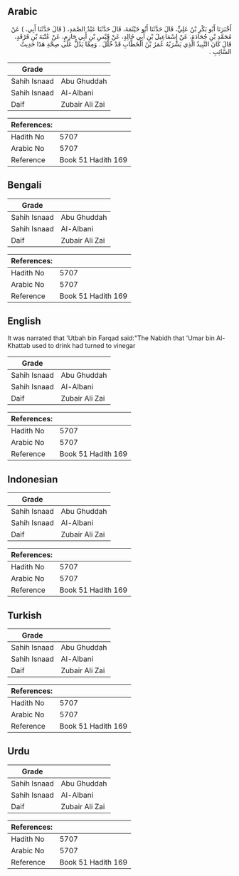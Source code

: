 ## Arabic


<div dir="rtl" lang="ar" style={{fontSize:'larger',backgroundColor:'#f8f9fa',padding:20}}>
أَخْبَرَنَا أَبُو بَكْرِ بْنُ عَلِيٍّ، قَالَ حَدَّثَنَا أَبُو خَيْثَمَةَ، قَالَ حَدَّثَنَا عَبْدُ الصَّمَدِ، ‏(‏ قَالَ حَدَّثَنَا أَبِي، ‏)‏ عَنْ مُحَمَّدِ بْنِ جُحَادَةَ، عَنْ إِسْمَاعِيلَ بْنِ أَبِي خَالِدٍ، عَنْ قَيْسِ بْنِ أَبِي حَازِمٍ، عَنْ عُتْبَةَ بْنِ فَرْقَدٍ، قَالَ كَانَ النَّبِيذُ الَّذِي يَشْرَبُهُ عُمَرُ بْنُ الْخَطَّابِ قَدْ خُلِّلَ ‏.‏ وَمِمَّا يَدُلُّ عَلَى صِحَّةِ هَذَا حَدِيثُ السَّائِبِ ‏.‏
</div>
<div style={{backgroundColor:'#f8f9fa',padding:20, marginBottom: 10}}><table> <thead> <tr> <th>Grade</th> <th></th> </tr> </thead> <tbody> <tr><td>Sahih Isnaad</td><td>Abu Ghuddah</td></tr><tr><td>Sahih Isnaad</td><td>Al-Albani</td></tr><tr><td>Daif</td><td>Zubair Ali Zai</td></tr></tbody></table><table> <thead> <tr> <th>References:</th> <th></th> </tr> </thead> <tbody><tr><td>Hadith No</td><td>5707</td></tr><tr><td>Arabic No</td><td>5707</td></tr><tr><td>Reference</td><td>Book 51 Hadith 169</td></tr></tbody></table></div>

## Bengali


<div dir="ltr" lang="bn" style={{fontSize:'larger',backgroundColor:'#f8f9fa',padding:20}}>

</div>
<div style={{backgroundColor:'#f8f9fa',padding:20, marginBottom: 10}}><table> <thead> <tr> <th>Grade</th> <th></th> </tr> </thead> <tbody> <tr><td>Sahih Isnaad</td><td>Abu Ghuddah</td></tr><tr><td>Sahih Isnaad</td><td>Al-Albani</td></tr><tr><td>Daif</td><td>Zubair Ali Zai</td></tr></tbody></table><table> <thead> <tr> <th>References:</th> <th></th> </tr> </thead> <tbody><tr><td>Hadith No</td><td>5707</td></tr><tr><td>Arabic No</td><td>5707</td></tr><tr><td>Reference</td><td>Book 51 Hadith 169</td></tr></tbody></table></div>

## English


<div dir="ltr" lang="en" style={{fontSize:'larger',backgroundColor:'#f8f9fa',padding:20}}>
It was narrated that 'Utbah bin Farqad said:"The Nabidh that 'Umar bin Al-Khattab used to drink had turned to vinegar
</div>
<div style={{backgroundColor:'#f8f9fa',padding:20, marginBottom: 10}}><table> <thead> <tr> <th>Grade</th> <th></th> </tr> </thead> <tbody> <tr><td>Sahih Isnaad</td><td>Abu Ghuddah</td></tr><tr><td>Sahih Isnaad</td><td>Al-Albani</td></tr><tr><td>Daif</td><td>Zubair Ali Zai</td></tr></tbody></table><table> <thead> <tr> <th>References:</th> <th></th> </tr> </thead> <tbody><tr><td>Hadith No</td><td>5707</td></tr><tr><td>Arabic No</td><td>5707</td></tr><tr><td>Reference</td><td>Book 51 Hadith 169</td></tr></tbody></table></div>

## Indonesian


<div dir="ltr" lang="id" style={{fontSize:'larger',backgroundColor:'#f8f9fa',padding:20}}>

</div>
<div style={{backgroundColor:'#f8f9fa',padding:20, marginBottom: 10}}><table> <thead> <tr> <th>Grade</th> <th></th> </tr> </thead> <tbody> <tr><td>Sahih Isnaad</td><td>Abu Ghuddah</td></tr><tr><td>Sahih Isnaad</td><td>Al-Albani</td></tr><tr><td>Daif</td><td>Zubair Ali Zai</td></tr></tbody></table><table> <thead> <tr> <th>References:</th> <th></th> </tr> </thead> <tbody><tr><td>Hadith No</td><td>5707</td></tr><tr><td>Arabic No</td><td>5707</td></tr><tr><td>Reference</td><td>Book 51 Hadith 169</td></tr></tbody></table></div>

## Turkish


<div dir="ltr" lang="tr" style={{fontSize:'larger',backgroundColor:'#f8f9fa',padding:20}}>

</div>
<div style={{backgroundColor:'#f8f9fa',padding:20, marginBottom: 10}}><table> <thead> <tr> <th>Grade</th> <th></th> </tr> </thead> <tbody> <tr><td>Sahih Isnaad</td><td>Abu Ghuddah</td></tr><tr><td>Sahih Isnaad</td><td>Al-Albani</td></tr><tr><td>Daif</td><td>Zubair Ali Zai</td></tr></tbody></table><table> <thead> <tr> <th>References:</th> <th></th> </tr> </thead> <tbody><tr><td>Hadith No</td><td>5707</td></tr><tr><td>Arabic No</td><td>5707</td></tr><tr><td>Reference</td><td>Book 51 Hadith 169</td></tr></tbody></table></div>

## Urdu


<div dir="rtl" lang="ur" style={{fontSize:'larger',backgroundColor:'#f8f9fa',padding:20}}>

</div>
<div style={{backgroundColor:'#f8f9fa',padding:20, marginBottom: 10}}><table> <thead> <tr> <th>Grade</th> <th></th> </tr> </thead> <tbody> <tr><td>Sahih Isnaad</td><td>Abu Ghuddah</td></tr><tr><td>Sahih Isnaad</td><td>Al-Albani</td></tr><tr><td>Daif</td><td>Zubair Ali Zai</td></tr></tbody></table><table> <thead> <tr> <th>References:</th> <th></th> </tr> </thead> <tbody><tr><td>Hadith No</td><td>5707</td></tr><tr><td>Arabic No</td><td>5707</td></tr><tr><td>Reference</td><td>Book 51 Hadith 169</td></tr></tbody></table></div>